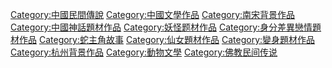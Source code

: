 {{Catmore}}
{{Commonscat|Legend of the White Snake}}

[[Category:中國民間傳說|Category:中國民間傳說]]
[[Category:中國文學作品|Category:中國文學作品]]
[[Category:南宋背景作品|Category:南宋背景作品]]
[[Category:中國神話題材作品|Category:中國神話題材作品]]
[[Category:妖怪题材作品|Category:妖怪题材作品]]
[[Category:身分差異戀情題材作品|Category:身分差異戀情題材作品]]
[[Category:蛇主角故事|Category:蛇主角故事]]
[[Category:仙女題材作品|Category:仙女題材作品]]
[[Category:變身題材作品|Category:變身題材作品]]
[[Category:杭州背景作品|Category:杭州背景作品]]
[[Category:動物文學|Category:動物文學]]
[[Category:佛教民间传说|Category:佛教民间传说]]